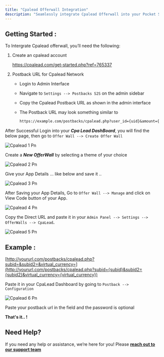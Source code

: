 ```yaml
---
title: "Cpalead Offerwall Integration"
description: "Seamlessly integrate Cpalead Offerwall into your Pocket Script application"
---
```


## **Getting Started :**

To Intergrate Cpalead offerwall, you’ll need the following:

1. Create an cpalead account

   https://cpalead.com/get-started.php?ref=765337
2. Postback URL for Cpalead Network
   - Login to Admin Interface
   - Navigate to `Settings --> Postbacks S2S` on the admin sidebar
   - Copy the Cpalead Postback URL as shown in the admin interface
   - The Postback URL may look something similar to

     ```markdown
     https://example.com/postbacks/cpalead.php?user_id={uid}&amount={virtual_currency}
     ```

After Successful Login into your **_Cpa Lead DashBoard_**, you will find the below page, then go to `Offer Wall --> Create Offer Wall`

![Cpalead 1 Pn](/images/cpalead_1.png)

Create a **_New OfferWall_** by selecting a theme of your choice

![Cpalead 2 Pn](/images/cpalead_2.png)

Give your App Details ... like below and save it ..

![Cpalead 3 Pn](/images/cpalead_3.png)

After Saving your App Details, Go to `Offer Wall --> Manage` and click on View Code button of your App.

![Cpalead 4 Pn](/images/cpalead_4.png)

Copy the Direct URL and paste it in your `Admin Panel --> Settings --> OfferWalls --> CpaLead`**.**

![Cpalead 5 Pn](/images/cpalead_5.png)

## Example :

[http://yoururl.com/postbacks/cpalead.php?subid=&subid2=&virtual_currency=](http://yoururl.com/postbacks/cpalead.php?subid={subid}&subid2={subid2}&virtual_currency={virtual_currency})

Paste it in your CpaLead Dashboard by going to `Postback --> Configuration`

![Cpalead 6 Pn](/images/cpalead_6.png)

Paste your postback url in the field and the password is optional

**That's it.. \!**

## **Need Help?**

If you need any help or assistance, we’re here for you\! Please [**reach out to our support team**](https://droidoxy.com/support/)